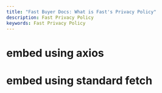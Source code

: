 ```yaml
---
title: "Fast Buyer Docs: What is Fast's Privacy Policy"
description: Fast Privacy Policy
keywords: Fast Privacy Policy
---
```



# embed using axios

<EmbedZendeskArticle
  articleId="360057074253"
  zendeskOrg="fastafhelp"
  zenDeskHelpCenterBaseUrl="help.fast.co"
  locale="en-US"
  loadingFrom="Fast Help"
  useAxios="true"
/>

# embed using standard fetch

<EmbedZendeskArticle
  articleId="360057074253"
  zendeskOrg="fastafhelp"
  zenDeskHelpCenterBaseUrl="help.fast.co"
  locale="en-US"
  loadingFrom="Fast Help"
  useAxios="false"
/>
